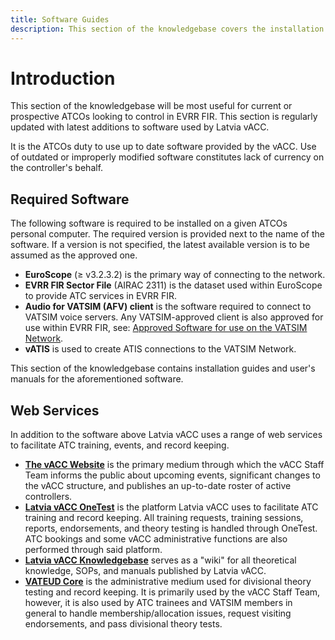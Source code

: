 ```yaml
---
title: Software Guides
description: This section of the knowledgebase covers the installation and (partially) the use of software required to provide ATC services in Latvian airspace.
---
```



# Introduction

This section of the knowledgebase will be most useful for current or prospective ATCOs looking to control in EVRR FIR. This section is regularly updated with latest additions to software used by Latvia vACC.

<Callout type="error" emoji="⚠️">
  It is the ATCOs duty to use up to date software provided by the vACC. Use of
  outdated or improperly modified software constitutes lack of currency on the
  controller's behalf.
</Callout>

## Required Software

The following software is required to be installed on a given ATCOs personal computer. The required version is provided next to the name of the software. If a version is not specified, the latest available version is to be assumed as the approved one.

- **EuroScope** (≥ v3.2.3.2) is the primary way of connecting to the network.
- **EVRR FIR Sector File** (AIRAC 2311) is the dataset used within EuroScope to provide ATC services in EVRR FIR.
- **Audio for VATSIM (AFV) client** is the software required to connect to VATSIM voice servers. Any VATSIM-approved client is also approved for use within EVRR FIR, see: [Approved Software for use on the VATSIM Network](https://vatsim.net/docs/policy/approved-software).
- **vATIS** is used to create ATIS connections to the VATSIM Network.

This section of the knowledgebase contains installation guides and user's manuals for the aforementioned software.

## Web Services

In addition to the software above Latvia vACC uses a range of web services to facilitate ATC training, events, and record keeping.

- **[The vACC Website](https://lv-vacc.org)** is the primary medium through which the vACC Staff Team informs the public about upcoming events, significant changes to the vACC structure, and publishes an up-to-date roster of active controllers.
- **[Latvia vACC OneTest](https://training.lv-vacc.org)** is the platform Latvia vACC uses to facilitate ATC training and record keeping. All training requests, training sessions, reports, endorsements, and theory testing is handled through OneTest. ATC bookings and some vACC administrative functions are also performed through said platform.
- **[Latvia vACC Knowledgebase](/)** serves as a "wiki" for all theoretical knowledge, SOPs, and manuals published by Latvia vACC.
- **[VATEUD Core](https://core.vateud.net)** is the administrative medium used for divisional theory testing and record keeping. It is primarily used by the vACC Staff Team, however, it is also used by ATC trainees and VATSIM members in general to handle membership/allocation issues, request visiting endorsements, and pass divisional theory tests.
